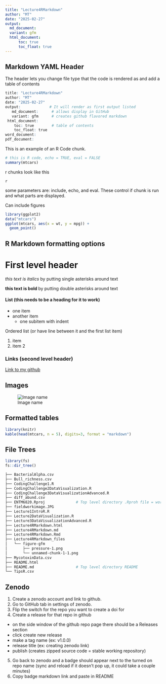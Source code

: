 ```yaml
---
title: "Lecture4RMarkdown"
author: "MT"
date: "2025-02-27"
output: 
  md_document:      
  variant: gfm
  html_document:
      toc: true
      toc_float: true
---
```


## Markdown YAML Header
The header lets you change file type that the code is rendered as and add a table of contents 
```r
title: "Lecture4RMarkdown"
author: "MT"
date: "2025-02-27"
output:             # It will render as first output listed 
   md_document:      # allows display in GitHub
   variant: gfm      # creates github flavored markdown
 html_document:       
    toc: true        # table of contents
    toc_float: true
word_document:          
pdf_document:
```


This is an example of an R Code chunk.
```r
# this is R code, echo = TRUE, eval = FALSE
summary(mtcars)
```

r chunks look like this

```
{r Name of Chunk, parameters = TRUE}
```

some parameters are: include, echo, and eval. These control if chunk is run and what parts are displayed. 


Can include figures
```r
library(ggplot2)
data("mtcars")
ggplot(mtcars, aes(x = wt, y = mpg)) +
  geom_point()
```


## R Markdown formatting options 

# First level header

*this text is italics* by putting single asterisks around text

**this text is bold ** by putting double asterisks around text

#### List (this needs to be a heading for it to work)
  - one item 
  - another item
    - one subitem with indent

Ordered list (or have line between it and the first list item)

1. item
2. item 2


### Links (second level header)

[Link to my github](https://github.com/mgt0021/ENTM6820.git)

## Images
![Image name](fieldworkimage.JPG)


## Formatted tables
```r
library(knitr)
kable(head(mtcars, n = 5), digits=3, format = "markdown")
```


## File Trees
```r
library(fs)
fs::dir_tree()
```

``` bash
├── BacterialAlpha.csv
├── Bull_richness.csv
├── CodingChallenge1.R
├── CodingChallenge2DataVisualization.R
├── CodingChallenge3DataVisualizationAdvanced.R
├── diff_abund.csv
├── ENTM6820.Rproj              # Top level directory .Rproh file = working directory
├── fieldworkimage.JPG
├── Lecture1IntroR.R
├── Lecture2DataVisualization.R
├── Lecture3DataVisualizationAdvanced.R
├── Lecture4RMarkdown.html
├── Lecture4RMarkdown.md
├── Lecture4RMarkdown.Rmd
├── Lecture4RMarkdown_files
│   └── figure-gfm
│       ├── pressure-1.png
│       └── unnamed-chunk-1-1.png
├── MycotoxinData.csv
├── README.html
├── README.md                   # Top level directory README
└── TipsR.csv       
```


## Zenodo 
1. Create a zenodo account and link to github. 
2. Go to GitHub tab in settings of zenodo. 
3. Flip the switch for the repo you want to create a doi for
4. Create a release for that repo in github
  - on the side window of the github repo page there should be a Releases section
  - click create new release
  - make a tag name (ex: v1.0.0)
  - release title (ex: creating zenodo link)
  - publish (creates zipped source code = stable working repository)
5. Go back to zenodo and a badge should appear next to the turned on repo name (sync and reload if it doesn't pop up, it could take a couple minutes)
6. Copy badge markdown link and paste in README